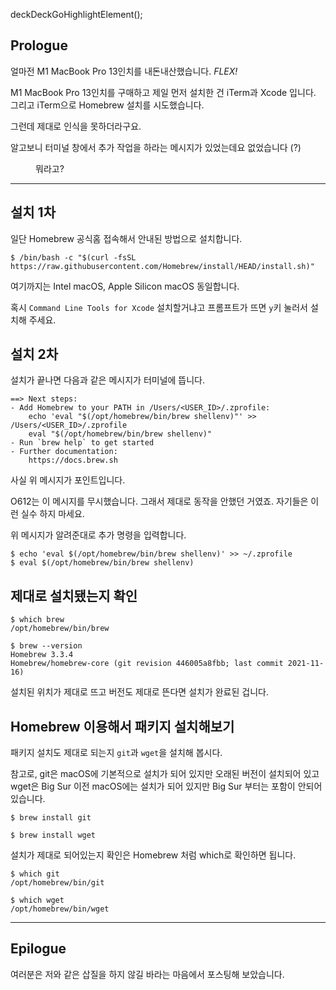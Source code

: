 deckDeckGoHighlightElement();

## Prologue

얼마전 M1 MacBook Pro 13인치를 내돈내산했습니다. *FLEX!*

M1 MacBook Pro 13인치를 구매하고 제일 먼저 설치한 건 iTerm과 Xcode 입니다. 그리고 iTerm으로 Homebrew 설치를 시도했습니다.

그런데 제대로 인식을 못하더라구요.

알고보니 터미널 창에서 추가 작업을 하라는 메시지가 있었는데요 없었습니다 (?)

<figure>
  <picture>
    <source srcSet={`/20211212/question.webp?${uuidv4()}`} type="image/webp" />
    <img src={`/20211212/question.jpeg?${uuidv4()}`} alt='' />
  </picture>
  <figcaption>뭐라고?</figcaption>
</figure>

---

## 설치 1차

일단 <LinkButton href='https://brew.sh/index_ko'>Homebrew 공식홈</LinkButton> 접속해서 안내된 방법으로 설치합니다.

```shell
$ /bin/bash -c "$(curl -fsSL https://raw.githubusercontent.com/Homebrew/install/HEAD/install.sh)"
```

여기까지는 Intel macOS, Apple Silicon macOS 동일합니다.

혹시 `Command Line Tools for Xcode` 설치할거냐고 프롬프트가 뜨면 `y`키 눌러서 설치해 주세요.

## 설치 2차

설치가 끝나면 다음과 같은 메시지가 터미널에 뜹니다.

```shell
==> Next steps:
- Add Homebrew to your PATH in /Users/<USER_ID>/.zprofile:
    echo 'eval "$(/opt/homebrew/bin/brew shellenv)"' >> /Users/<USER_ID>/.zprofile
    eval "$(/opt/homebrew/bin/brew shellenv)"
- Run `brew help` to get started
- Further documentation:
    https://docs.brew.sh
```

사실 위 메시지가 포인트입니다.

O612는 이 메시지를 무시했습니다. 그래서 제대로 동작을 안했던 거였죠. 자기들은 이런 실수 하지 마세요.

위 메시지가 알려준대로 추가 명령을 입력합니다.

```shell
$ echo 'eval $(/opt/homebrew/bin/brew shellenv)' >> ~/.zprofile
$ eval $(/opt/homebrew/bin/brew shellenv)
```

## 제대로 설치됐는지 확인

```shell
$ which brew
/opt/homebrew/bin/brew

$ brew --version
Homebrew 3.3.4
Homebrew/homebrew-core (git revision 446005a8fbb; last commit 2021-11-16)
```

설치된 위치가 제대로 뜨고 버전도 제대로 뜬다면 설치가 완료된 겁니다.

## Homebrew 이용해서 패키지 설치해보기

패키지 설치도 제대로 되는지 `git`과 `wget`을 설치해 봅시다.

참고로, git은 macOS에 기본적으로 설치가 되어 있지만 오래된 버전이 설치되어 있고 wget은 Big Sur 이전 macOS에는 설치가 되어 있지만 Big Sur 부터는 포함이 안되어 있습니다.

```shell
$ brew install git

$ brew install wget
```

설치가 제대로 되어있는지 확인은 Homebrew 처럼 which로 확인하면 됩니다.

```shell
$ which git
/opt/homebrew/bin/git

$ which wget
/opt/homebrew/bin/wget
```

---

## Epilogue

여러분은 저와 같은 삽질을 하지 않길 바라는 마음에서 포스팅해 보았습니다.
